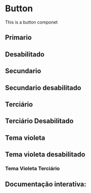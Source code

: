 

<Meta of={Story} />

# Button

This is a button componet

## Primario
<Canvas of={Story.Primary}/>

## Desabilitado
<Canvas of={Story.Disabled}/>

## Secundario
<Canvas of={Story.Secondary}/>


## Secundario desabilitado
<Canvas of={Story.SecondaryDisabled}/>

## Terciário
<Canvas of={Story.Tertiary} />

## Terciário Desabilitado
<Canvas of={Story.TertiaryDisabled} />



## Tema violeta
<Canvas of={Story.Violet}/>

## Tema violeta desabilitado
<Canvas of={Story.VioletSecondary}/>

### Tema Violeta Terciário
<Canvas of={Story.VioletTertiary} />

## Documentação interativa:

<Primary />
<Controls />